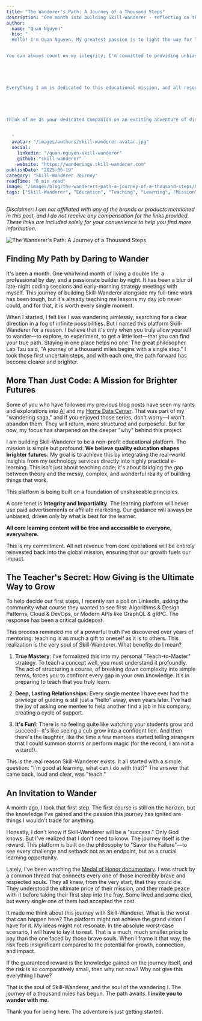 ```yaml
---
title: "The Wanderer's Path: A Journey of a Thousand Steps"
description: "One month into building Skill-Wanderer - reflecting on the journey, the mission, and the transformative power of teaching and learning"
author:
  name: "Quan Nguyen"
  bio: "
  Hello! I'm Quan Nguyen. My greatest passion is to light the way for learners like you, helping you explore the exciting worlds of technology and business through highly practical e-learning. I truly believe that quality education shapes brighter futures, which is why I offer accessible core learning content—often curated with the help of AI to bring you the best efficiently—completely free of charge.


You can always count on my integrity; I'm committed to providing unbiased guidance. That means you won't find any paid advertisements or affiliate marketing from me  – just honest support for your learning journey. I love fostering a vibrant and supportive community where we can all share, collaborate, and grow together. I encourage you to embrace your creativity, tackle challenges, and view any failures not as setbacks, but as crucial learning opportunities.





Everything I am is dedicated to this educational mission, and all resources generated from my core operations are reinvested to make a lasting global impact and help cultivate future innovators and entrepreneurs.





Think of me as your dedicated companion on an exciting adventure of discovery. Let's wander and grow together!
  
  
  "
  avatar: "/images/authors/skill-wanderer-avatar.jpg"
  social:
    linkedin: "/quan-nguyen-skill-wanderer"
    github: "skill-wanderer"
    website: "https://wanderings.skill-wanderer.com"
publishDate: "2025-06-19"
category: "Skill-Wanderer Journey"
readTime: "8 min read"
image: "/images/blog/the-wanderers-path-a-journey-of-a-thousand-steps/hero.png"
tags: ["Skill-Wanderer", "Education", "Teaching", "Learning", "Mission", "Non-profit", "Journey"]
---
```


_Disclaimer: I am not affiliated with any of the brands or products mentioned in this post, and I do not receive any compensation for the links provided. These links are included solely for your convenience to help you find more information._


<Image src={heroImage} alt="The Wanderer's Path: A Journey of a Thousand Steps" class="w-full h-auto rounded-lg shadow-lg mb-8" />

## Finding My Path by Daring to Wander

It's been a month. One whirlwind month of living a double life: a professional by day, and a passionate builder by night. It has been a blur of late-night coding sessions and early-morning strategy meetings with myself. This journey of building Skill-Wanderer alongside my full-time work has been tough, but it's already teaching me lessons my day job never could, and for that, it is worth every single moment.

When I started, I felt like I was wandering aimlessly, searching for a clear direction in a fog of infinite possibilities. But I named this platform Skill-Wanderer for a reason. I believe that it's only when you truly allow yourself to wander—to explore, to experiment, to get a little lost—that you can find your true path. Staying in one place helps no one. The great philosopher Lao Tzu said, "A journey of a thousand miles begins with a single step." I took those first uncertain steps, and with each one, the path forward has become clearer and brighter.

## More Than Just Code: A Mission for Brighter Futures

Some of you who have followed my previous blog posts have seen my rants and explorations into [AI](/blog?category=Artificial%20Intelligence) and my [Home Data Center](/blog?category=Home%20Data%20Center). That was part of my "wandering saga," and if you enjoyed those series, don't worry—I won't abandon them. They will return, more structured and purposeful. But for now, my focus has sharpened on the deeper "why" behind this project.

I am building Skill-Wanderer to be a non-profit educational platform. The mission is simple but profound: **We believe quality education shapes brighter futures.** My goal is to achieve this by integrating the real-world insights from my technology services directly into highly practical e-learning. This isn't just about teaching code; it's about bridging the gap between theory and the messy, complex, and wonderful reality of building things that work.

This platform is being built on a foundation of unshakeable principles.

A core tenet is **Integrity and Impartiality**. The learning platform will never use paid advertisements or affiliate marketing. Our guidance will always be unbiased, driven only by what is best for the learner.

**All core learning content will be free and accessible to everyone, everywhere.**

This is my commitment. All net revenue from core operations will be entirely reinvested back into the global mission, ensuring that our growth fuels our impact.

## The Teacher's Secret: How Giving is the Ultimate Way to Grow

To help decide our first steps, I recently ran a poll on LinkedIn, asking the community what course they wanted to see first: Algorithms & Design Patterns, Cloud & DevOps, or Modern APIs like GraphQL & gRPC. The response has been a critical guidepost.

This process reminded me of a powerful truth I've discovered over years of mentoring: teaching is as much a gift to oneself as it is to others. This realization is the very soul of Skill-Wanderer. What benefits do I mean?

1. **True Mastery**: I've formalized this into my personal "Teach-to-Master" strategy. To teach a concept well, you must understand it profoundly. The act of structuring a course, of breaking down complexity into simple terms, forces you to confront every gap in your own knowledge. It's in preparing to teach that you truly learn.

2. **Deep, Lasting Relationships**: Every single mentee I have ever had the privilege of guiding is still just a "hello" away, even years later. I've had the joy of asking one mentee to help another find a job in his company, creating a cycle of support.

3. **It's Fun!**: There is no feeling quite like watching your students grow and succeed—it's like seeing a cub grow into a confident lion. And then there's the laughter, like the time a few mentees started telling strangers that I could summon storms or perform magic (for the record, I am not a wizard!).

This is the real reason Skill-Wanderer exists. It all started with a simple question: "I'm good at learning, what can I do with that?" The answer that came back, loud and clear, was "teach."

## An Invitation to Wander

A month ago, I took that first step. The first course is still on the horizon, but the knowledge I've gained and the passion this journey has ignited are things I wouldn't trade for anything.

Honestly, I don't know if Skill-Wanderer will be a "success." Only God knows. But I've realized that I don't need to know. The journey itself is the reward. This platform is built on the philosophy to "Savor the Failure"—to see every challenge and setback not as an endpoint, but as a crucial learning opportunity.

Lately, I've been watching the [Medal of Honor documentary](https://en.wikipedia.org/wiki/Medal_of_Honor_(TV_series)). I was struck by a common thread that connects every one of those incredibly brave and respected souls. They all knew, from the very start, that they could die. They understood the ultimate price of their mission, and they made peace with it before taking their first step into the fray. Some lived and some died, but every single one of them had accepted the cost.

It made me think about this journey with Skill-Wanderer. What is the worst that can happen here? The platform might not achieve the grand vision I have for it. My ideas might not resonate. In the absolute worst-case scenario, I will have to lay it to rest. That is a much, much smaller price to pay than the one faced by those brave souls. When I frame it that way, the risk feels insignificant compared to the potential for growth, connection, and impact.

If the guaranteed reward is the knowledge gained on the journey itself, and the risk is so comparatively small, then why not now? Why not give this everything I have?

That is the soul of Skill-Wanderer, and the soul of the wandering I. The journey of a thousand miles has begun. The path awaits. **I invite you to wander with me.**

Thank you for being here. The adventure is just getting started.
